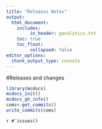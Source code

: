 ```yaml
---
title: "Releases Notes"
output: 
  html_document:
    includes:
         in_header: ganalytics.txt
    toc: true
    toc_float:
         collapsed: false
editor_options: 
  chunk_output_type: console
---
```


#Releases and changes


```r
library(mcdocs)
mcdocs_init()
mcdocs_gh_info()
coms<-get_commits()
write_commits(coms)

```




`r #¯issues()`
